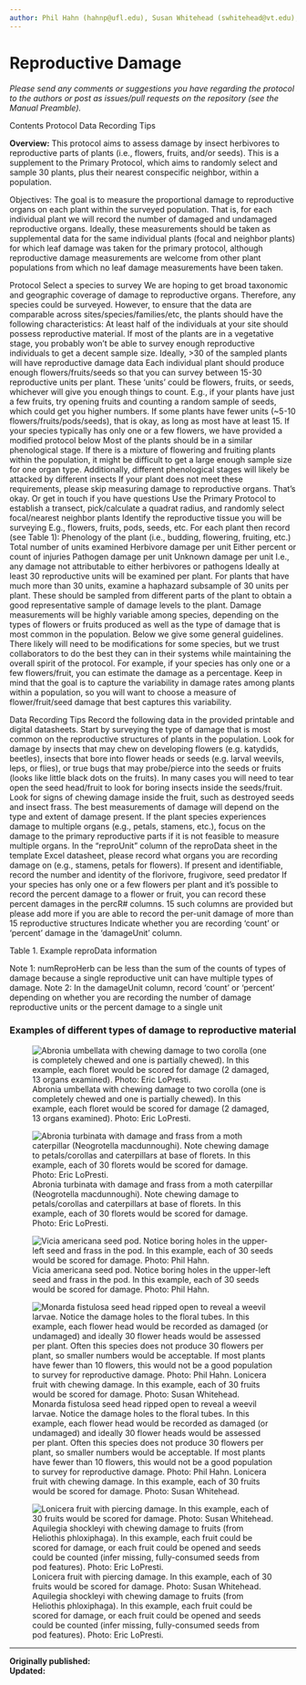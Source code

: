 ```yaml
---
author: Phil Hahn (hahnp@ufl.edu), Susan Whitehead (swhitehead@vt.edu), Paul Ode (paul.ode@colostate.edu), and Will Wetzel (william.wetzel@montana.edu). 
---
```


#  Reproductive Damage {#sec-repro}

_Please send any comments or suggestions you have regarding the protocol to the authors or post as issues/pull requests on the repository (see the Manual Preamble)._



Contents
Protocol
Data Recording Tips

**Overview:** This protocol aims to assess damage by insect herbivores to reproductive parts of plants (i.e., flowers, fruits, and/or seeds). This is a supplement to the Primary Protocol, which aims to randomly select and sample 30 plants, plus their nearest conspecific neighbor, within a population.

Objectives: The goal is to measure the proportional damage to reproductive organs on each plant within the surveyed population. That is, for each individual plant we will record the number of damaged and undamaged reproductive organs. Ideally, these measurements should be taken as supplemental data for the same individual plants (focal and neighbor plants) for which leaf damage was taken for the primary protocol, although reproductive damage measurements are welcome from other plant populations from which no leaf damage measurements have been taken. 

Protocol
Select a species to survey
We are hoping to get broad taxonomic and geographic coverage of damage to reproductive organs. Therefore, any species could be surveyed. However, to ensure that the data are comparable across sites/species/families/etc, the plants should have the following characteristics:
At least half of the individuals at your site should possess reproductive material. If most of the plants are in a vegetative stage, you probably won’t be able to survey enough reproductive individuals to get a decent sample size. Ideally, >30 of the sampled plants will have reproductive damage data
Each individual plant should produce enough flowers/fruits/seeds so that you can survey between 15-30 reproductive units per plant. These ‘units’ could be flowers, fruits, or seeds, whichever will give you enough things to count.
E.g., if your plants have just a few fruits, try opening fruits and counting a random sample of seeds, which could get you higher numbers. If some plants have fewer units (~5-10 flowers/fruits/pods/seeds), that is okay, as long as most have at least 15.
If your species typically has only one or a few flowers, we have provided a modified protocol below
Most of the plants should be in a similar phenological stage. If there is a mixture of flowering and fruiting plants within the population, it might be difficult to get a large enough sample size for one organ type. Additionally, different phenological stages will likely be attacked by different insects
If your plant does not meet these requirements, please skip measuring damage to reproductive organs. That’s okay. Or get in touch if you have questions
Use the Primary Protocol to establish a transect, pick/calculate a quadrat radius, and randomly select focal/nearest neighbor plants
Identify the reproductive tissue you will be surveying
E.g., flowers, fruits, pods, seeds, etc.
For each plant then record (see Table 1):
Phenology of the plant (i.e., budding, flowering, fruiting, etc.)
Total number of units examined
Herbivore damage per unit
Either percent or count of injuries
Pathogen damage per unit
Unknown damage per unit 
I.e., any damage not attributable to either herbivores or pathogens
Ideally at least 30 reproductive units will be examined per plant. For plants that have much more than 30 units, examine a haphazard subsample of 30 units per plant. These should be sampled from different parts of the plant to obtain a good representative sample of damage levels to the plant.  Damage measurements will be highly variable among species, depending on the types of flowers or fruits produced as well as the type of damage that is most common in the population. Below we give some general guidelines.
There likely will need to be modifications for some species, but we trust collaborators to do the best they can in their systems while maintaining the overall spirit of the protocol. For example, if your species has only one or a few flowers/fruit, you can estimate the damage as a percentage. Keep in mind that the goal is to capture the variability in damage rates among plants within a population, so you will want to choose a measure of flower/fruit/seed damage that best captures this variability.

Data Recording Tips
Record the following data in the provided printable and digital datasheets.
Start by surveying the type of damage that is most common on the reproductive structures of plants in the population. Look for damage by insects that may chew on developing flowers (e.g. katydids, beetles), insects that bore into flower heads or seeds (e.g. larval weevils, leps, or flies), or true bugs that may probe/pierce into the seeds or fruits (looks like little black dots on the fruits). In many cases you will need to tear open the seed head/fruit to look for boring insects inside the seeds/fruit.
Look for signs of chewing damage inside the fruit, such as destroyed seeds and insect frass.
The best measurements of damage will depend on the type and extent of damage present. If the plant species experiences damage to multiple organs (e.g., petals, stamens, etc.), focus on the damage to the primary reproductive parts if it is not feasible to measure multiple organs.
In the “reproUnit” column of the reproData sheet in the template Excel datasheet, please record what organs you are recording damage on (e.g., stamens, petals for flowers). If present and identifiable, record the number and identity of the florivore, frugivore, seed predator
If your species has only one or a few flowers per plant and it’s possible to record the percent damage to a flower or fruit, you can record these percent damages in the percR# columns. 15 such columns are provided but please add more if you are able to record the per-unit damage of more than 15 reproductive structures 
Indicate whether you are recording ‘count’ or ‘percent’ damage in the ‘damageUnit’ column.

Table 1. Example reproData information

Note 1: numReproHerb can be less than the sum of the counts of types of damage because a single reproductive unit can have multiple types of damage.
Note 2: In the damageUnit column, record ‘count’ or ‘percent’ depending on whether you are recording the number of damage reproductive units or the percent damage to a single unit


### Examples of different types of damage to reproductive material

::: {#fig-damage layout-ncol=2}

![Abronia umbellata with chewing damage to two corolla (one is completely chewed and one is partially chewed). In this example, each floret would be scored for damage (2 damaged, 13 organs examined). Photo: Eric LoPresti.](images/img2.png){#fig-umbellata}

![Abronia turbinata with damage and frass from a moth caterpillar (Neogrotella macdunnoughi). Note chewing damage to petals/corollas and caterpillars at base of florets. In this example, each of 30 florets would be scored for damage. Photo: Eric LoPresti.](images/img3.png){#fig-turbinata}

:::


![Vicia americana seed pod. Notice boring holes in the upper-left seed and frass in the pod. In this example, each of 30 seeds would be scored for damage. Photo: Phil Hahn.](images/img4.png){#fig-americana}






::: {#fig-damage2 layout-ncol=2}

![Monarda fistulosa seed head ripped open to reveal a weevil larvae. Notice the damage holes to the floral tubes. In this example, each flower head would be recorded as damaged (or undamaged) and ideally 30 flower heads would be assessed per plant. Often this species does not produce 30 flowers per plant, so smaller numbers would be acceptable. If most plants have fewer than 10 flowers, this would not be a good population to survey for reproductive damage. Photo: Phil Hahn.
Lonicera fruit with chewing damage. In this example, each of 30 fruits would be scored for damage. Photo: Susan Whitehead.](images/img5.png){#fig-fistulosa}


![Lonicera fruit with piercing damage. In this example, each of 30 fruits would be scored for damage. Photo: Susan Whitehead.
Aquilegia shockleyi with chewing damage to fruits (from Heliothis phloxiphaga). In this example, each fruit could be scored for damage, or each fruit could be opened and seeds could be counted (infer missing, fully-consumed seeds from pod features). Photo: Eric LoPresti.](images/img6.png){#fig-lonicera}

:::


----
**Originally published: **  
**Updated: ** 



